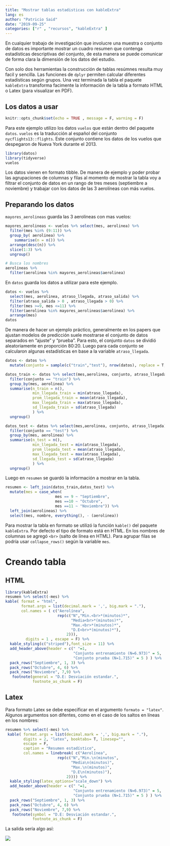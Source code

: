 ```yaml
---
title: "Mostrar tablas estadisticas con kableExtra"
lang: es
author: "Patricio Said"
date: "2019-09-25"
categories: ["r" , "recursos", "kableExtra" ]
---
```


En cualquier trabajo de investigación que involucre una muestra o conjunto de datos es importante mostrar un cuadro resumen que contenga estadísticas descriptivas del conjunto, de esta manera se puede comunicar de forma clara la dimensión de los datos del estudio.

Con solo dos herramientas la construcción de tablas resúmnes resulta muy facil y sencilla. Las funciones de `dplyr` permiten calcular diferentes estadísticas según grupos. Una vez terminada la tabla el paquete `kableExtra` transforma facimente la información de la tabla a formato HTML o Latex (para visualizar en PDF).

## Los datos a usar

```r
knitr::opts_chunk$set(echo = TRUE , message = F, warning = F)
```

Para este ejemplo utilizo los datos `vuelos` que están dentro del paquete `datos`. `vuelos` es la traducción al español del conjunto `nycflights13::flights`. Este conjunto contiene los datos de los vuelos que despegaron de Nueva York durante el 2013.

```r
library(datos)
library(tidyverse)
vuelos
```

Los datos vienen en formato tibble. De manera de ejemplo y poder probar las agrupaciones de columnas y filas al momento de mostrar la tabla voy a filtrar el conjunto de datos en un rango de tres meses (septiembre a noviembre) y trabajar con los datos de las 3 aerolíneas con más vuelos.

## Preparando los datos

`mayores_aerolineas` guarda las 3 aerolineas con mas vuelos:

```r
mayores_aerolineas <- vuelos %>% select(mes, aerolinea) %>% 
  filter(mes %in% (9:11)) %>% 
  group_by( aerolinea) %>% 
    summarise(n = n()) %>% 
  arrange(desc(n)) %>% 
  slice(1:3) %>% 
  ungroup()

# Busca los nombres  
aerolineas %>% 
  filter(aerolinea %in% mayores_aerolineas$aerolinea)
```

En `datos` guarda los datos a utilizar para este ejemplo.

```r
datos <- vuelos %>% 
  select(mes, aerolinea, atraso_llegada, atraso_salida) %>% 
  filter(atraso_salida > 0 , atraso_llegada > 0) %>% 
  filter(mes >=9, mes <=11) %>% 
  filter(aerolinea %in% mayores_aerolineas$aerolinea) %>% 
  arrange(mes)
datos
```

De manera de hacer un ejemplo práctico, generalmente en los papers que ajustan modelos de predicción suele mostrarse el conjunto de datos separados en "ajuste" y "prueba". Para esto, el conjunto `datos` se dividió aleatoriamente en proporción 80:20. Luego para cada conjunto se calcularon algunas estadísticas en base a la variable `atraso_llegada`.

```r
datos <- datos %>%  
  mutate(conjunto = sample(c("train","test"), nrow(datos), replace = T, prob = c(0.8,0.2)))

datos_train <- datos %>% select(mes,aerolinea, conjunto, atraso_llegada) %>% 
  filter(conjunto == "train") %>% 
  group_by(mes, aerolinea) %>% 
  summarise(n_train = n(), 
            min_llegada_train = min(atraso_llegada),
            prom_llegada_train = mean(atraso_llegada),
            max_llegada_train = max(atraso_llegada),
            sd_llegada_train = sd(atraso_llegada)
            ) %>% 
  ungroup()

datos_test <- datos %>% select(mes,aerolinea, conjunto, atraso_llegada) %>% 
  filter(conjunto == "test") %>% 
  group_by(mes, aerolinea) %>% 
  summarise(n_test = n(), 
            min_llegada_test = min(atraso_llegada),
            prom_llegada_test = mean(atraso_llegada),
            max_llegada_test = max(atraso_llegada),
            sd_llegada_test = sd(atraso_llegada)
            ) %>% 
  ungroup()
```

Luego en `resumen` se guardó la información a mostrar en la tabla.

```r

resumen <- left_join(datos_train,datos_test) %>% 
  mutate(mes = case_when(
                      mes == 9 ~ "Septiembre",
                      mes ==10 ~ "Octubre",
                      mes ==11 ~ "Noviembre")) %>% 
  left_join(aerolineas) %>% 
  select(mes, nombre, everything(), - (aerolinea))
```

Para mostrar la tabla en formato se utilizó la función `kable()` del paquete `kableExtra`. Por defecto el tipo de formato está en HTML. En los nombres de columnas se agregó `<br>` (salto de línea en HTML). Para agrupar filas se podría usar `collapse_rows()` según la variable `mes`.

# Creando tabla

## HTML

```r
library(kableExtra) 
resumen %>% select(-mes) %>% 
kable( format = "html", 
       format.args = list(decimal.mark = ',', big.mark = "."),
       col.names = ( c("Aerolínea",
                       rep(c("N","Min.<br>*(minutos)*",
                             "Media<br>*(minutos)*",
                             "Max.<br>*(minutos)*",
                             "D.E<br>*(minutos)*"),
                           2))), 
         digits = 1 , escape = F) %>%
  kable_styling(c("striped"),font_size = 11) %>% 
  add_header_above(header = c(" "=1, 
                              "Conjunto entrenamiento (N=6.973)" = 5,
                              "Conjunto prueba (N=1.715)" = 5 ) ) %>% 
  pack_rows("Septiembre", 1, 3) %>% 
  pack_rows("Octubre", 4, 6) %>% 
  pack_rows("Noviembre", 7,9) %>% 
   footnote(general = "D.E: Desviación estandar.",
            footnote_as_chunk = F)
```

## Latex

Para formato Latex se debe especificar en el argumento `formato = "latex"`. Algunos argumentos son difentes, como en el caso de los saltos en líneas en los nombres:

```r
resumen %>% select(-mes) %>% 
 kable( format.args = list(decimal.mark = ',', big.mark = "."),
        digits = 2, "latex", booktabs= T, linesep="", 
        escape = F, 
        caption = "Resumen estadístico",
        col.names = linebreak( c("Aerolínea",
                       rep(c("N","Min.\n(minutos",
                             "Media\n(minutos)",
                             "Max.\n(minutos)",
                             "D.E\n(minutos)"),
                           2)))) %>%
  kable_styling(latex_options="scale_down") %>% 
  add_header_above(header = c(" "=1, 
                              "Conjunto entrenamiento (N=6.973)" = 5,
                              "Conjunto prueba (N=1.715)" = 5 ) ) %>% 
  pack_rows("Septiembre", 1, 3) %>% 
  pack_rows("Octubre", 4, 6) %>% 
  pack_rows("Noviembre", 7,9) %>% 
   footnote(symbol = "D.E: Desviación estandar.",
            footnote_as_chunk = F)
```

La salida sería algo así:

![](latex.PNG){fig-align="center"}
